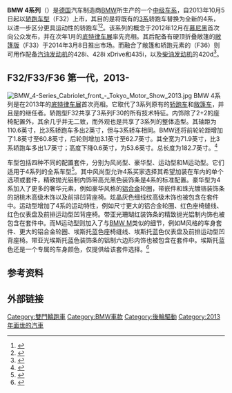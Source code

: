 {{noteTA
|1=zh-cn:宝马;zh-hk:寶馬;zh-tw:BMW;
}}
{{Infobox automobile
|model_years=2014年至今
|image=[[File:2018_BMW_420i_M_Sport_Automatic_2.0_Front.jpg|280px]]
|name=BMW 4系列
|manufacturer=[[File:BMW.svg|15px]] [[BMW|BMW]]
|class=[[中型车|中型车]]
|body_style     = 双门[[轿跑车|轿跑车]]<br>双门[[敞篷车|敞篷车]]<br>四门{{link-de|敞篷轿跑车|Coupé-Cabriolet|高级轿跑车}} }} 
'''BMW 4系列'''（{{lang-de|'''BMW 4er'''}}）是[[德国|德国]]汽车制造商[[BMW|BMW]]所生产的一个[[中型车|中级车系]]，自2013年10月5日起以[[轿跑车|轿跑车型]]（F32）上市，其目的是将既有的[[BMW_3系列|3系]]轿跑车替换为全新的4系，以进一步区分更具运动性的轿跑车<ref>{{Cite web |url=http://www.automobilemag.com/features/news/1303_deep_dive_audi_bmw_and_mercedes_new_coupes/ |title=Deep Dive: Audi, BMW, and Mercedes' New Coupes |accessdate=2015-05-06 |archive-date=2015-04-23 |archive-url=https://web.archive.org/web/20150423050013/http://www.automobilemag.com/features/news/1303_deep_dive_audi_bmw_and_mercedes_new_coupes/ |dead-url=no }}</ref><ref>{{cite web |url=https://www.press.bmwgroup.com/pressclub/p/pcgl/pressDetail.html?title=the-bmw-concept-4-series-coupe-aesthetics-dynamics-individuality&outputChannelId=6&id=T0134704EN&left_menu_item=node__2317 |title=The BMW Concept 4 Series Coupe. Aesthetics, dynamics, individuality |publisher=Press.bmwgroup.com |date= |accessdate=2012-12-07 |archive-date=2019-09-24 |archive-url=https://web.archive.org/web/20190924154144/https://www.press.bmwgroup.com/global/article/detail/T0134704EN/the-bmw-concept-4-series-coupe-aesthetics-dynamics-individuality |dead-url=no }}</ref>。该系列的概念于2012年12月在[[慕尼黑|慕尼黑]]首次向公众发布，并在次年1月的[[底特律车展|底特律车展]]率先亮相。其后配备有硬顶折叠敞篷的[[敞篷车|敞篷版]]（F33）于2014年3月8日推出市场。而融合了敞篷和轿跑元素的{{link-de|敞篷轿跑车|Coupé-Cabriolet|高级轿跑车}}（F36）则可用作配备[[汽油发动机|汽油发动机]]的428i、428i xDrive和435i，以及[[柴油发动机|柴油发动机]]的420d<ref>{{cite web |url=http://www.motorauthority.com/news/1082224_2014-bmw-4-series-models-and-production-dates-revealed |title=2014 BMW 4-Series Models And Production Dates Revealed |date= |accessdate=2013-04-15 |archive-date=2013-04-07 |archive-url=https://web.archive.org/web/20130407091603/http://www.motorauthority.com/news/1082224_2014-bmw-4-series-models-and-production-dates-revealed |dead-url=no }}</ref>。

==F32/F33/F36 第一代，2013-==
{{main|BMW F32}}
[[File:BMW_4-Series_Cabriolet_front_-_Tokyo_Motor_Show_2013.jpg|thumb]]
BMW 4系列是在2013年的[[底特律车展|底特律车展]]首次亮相。它取代了3系列原有的[[轿跑车|轿跑车]]和[[敞篷车|敞篷车]]，并且是{{link-de|BMW E90|BMW E90|E92和E93}}的继任者。轿跑型F32共享了3系列F30的所有技术特征。内饰除了2+2的座椅配置外，其余几乎并无二致，而外观也是共享了3系列的整体造型。其轴距为110.6英寸，比3系轿跑车多出2英寸，但与3系轿车相同。BMW还将前轮轮距增加了1.8英寸至60.8英寸，后轮则增加3.1英寸至62.7英寸。其全宽为71.9英寸，比3系轿跑车多出1.7英寸；高度下降0.6英寸，为53.6英寸。总长度为182.7英寸。<ref>{{cite web |author=Dec 05, 2012 |url=http://www.automobilemag.com/auto_shows/detroit/2013/2012_bmw_4_series_coupe_concept/ |title=First Look: BMW 4 Series Coupe Concept - Automobile Magazine |publisher=Automobilemag.com |date= |accessdate=2012-12-07 |archive-date=2012-12-08 |archive-url=https://web.archive.org/web/20121208021553/http://www.automobilemag.com/auto_shows/detroit/2013/2012_bmw_4_series_coupe_concept/ |dead-url=no }}</ref>

车型包括四种不同的配置套件，分别为风尚型、豪华型、运动型和M运动型。它们适用于4系列的全系车型<ref>{{cite web|url=http://www.autohome.com.cn/advice/201406/820875.html|title=后排空间无压力 实拍宝马4系四门轿跑车|publisher=汽车之家|date=2014-08-30|accessdate=2015-05-06|archive-date=2015-03-28|archive-url=https://web.archive.org/web/20150328230159/http://www.autohome.com.cn/advice/201406/820875.html|dead-url=no}}</ref>。其中风尚型允许4系买家选择其希望加装在车内的单个选项或套件，精致抛光铝制内饰带高光黑色装饰条是4系的标准配置。豪华型为4系加入了更多的奢华元素，例如豪华风格的[[铝合金|铝合金]]轮圈，带嵌件和珠光镀铬装饰条的胡桃木高级木饰以及前排凹背座椅。炫晶灰色细线纹高级木饰也被包含在套件中。运动型增加了4系的运动特性，例如尺寸更大的铝合金轮圈、红色座椅缝线、红色仪表盘及前排运动型凹背座椅。带亚光珊瑚红装饰条的精致抛光铝制内饰也被包含在套件中。而M运动型则加入了与[[BMW_M|BMW M]]类似的细节，例如M风格的车身套件、更大的铝合金轮圈、埃斯托蓝色座椅缝线、埃斯托蓝色仪表盘及前排运动型凹背座椅。带亚光埃斯托蓝色装饰条的铝制六边形内饰也被包含在套件中。埃斯托蓝色还是一个专属的车身颜色，仅提供给该套件选择。<ref>{{cite web|url=http://www.bmw.com.cn/cn/zh/newvehicles/4series/coupe/2013/showroom/features_specs/spec_sheet.html#|title=BMW 4系双门轿跑车配置表|publisher=BMW 中国|accessdate=2015-05-06|archive-url=https://web.archive.org/web/20150618205859/http://www.bmw.com.cn/cn/zh/newvehicles/4series/coupe/2013/showroom/features_specs/spec_sheet.html|archive-date=2015-06-18|dead-url=yes}}</ref>

==参考资料==
{{reflist}}

==外部链接==
{{commonscat|BMW 4 Series}}{{BMW cars}}

[[Category:雙門轎跑車|Category:雙門轎跑車]]
[[Category:BMW車款|Category:BMW車款]]
[[Category:後輪驅動|Category:後輪驅動]]
[[Category:2013年面世的汽車|Category:2013年面世的汽車]]
